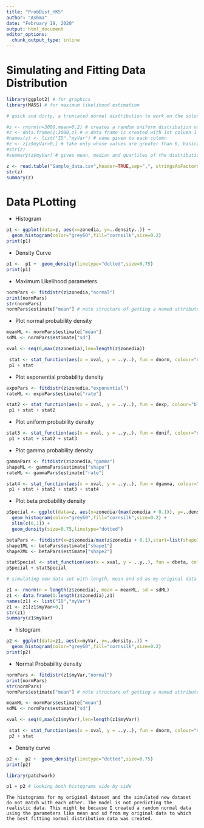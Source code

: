 ```yaml
---
title: "ProbDist_HK5"
author: "Ashma"
date: "February 19, 2020"
output: html_document
editor_options: 
  chunk_output_type: inline
---
```


# Simulating and Fitting Data Distribution

```r
library(ggplot2) # for graphics
library(MASS) # for maximum likelihood estimation
```


```r
# quick and dirty, a truncated normal distribution to work on the solution set

#z <- rnorm(n=3000,mean=0.2) # creates a random uniform distribution of 3000 variables with a mean of 0.2
#z <- data.frame(1:3000,z) # a data frame is created with 1st column 1 to 3000, and second column containing each values made in previous step
#names(z) <- list("ID","myVar") # name given to each column
#z <- z[z$myVar>0,] # take only whose values are greater than 0, basically variables containing 0 and negative numbers are left out
#str(z)
#summary(z$myVar) # gives mean, median and quartiles of the distribution
```

```r
z <- read.table("Sample_data.csv",header=TRUE,sep=",", stringsAsFactors=FALSE) # reading my data
str(z)
summary(z)
```

# Data PLotting

* Histogram

```r
p1 <- ggplot(data=z, aes(x=zonedia, y=..density..)) +
  geom_histogram(color="grey60",fill="cornsilk",size=0.2) 
print(p1)
```

* Density Curve

```r
p1 <-  p1 +  geom_density(linetype="dotted",size=0.75)
print(p1)
```

* Maximum Likelihood parameters

```r
normPars <- fitdistr(z$zonedia,"normal")
print(normPars)
str(normPars)
normPars$estimate["mean"] # note structure of getting a named attribute
```

* Plot normal probability density

```r
meanML <- normPars$estimate["mean"]
sdML <- normPars$estimate["sd"]

xval <- seq(0,max(z$zonedia),len=length(z$zonedia))

 stat <- stat_function(aes(x = xval, y = ..y..), fun = dnorm, colour="red", n = length(z$zonedia), args = list(mean = meanML, sd = sdML))
 p1 + stat
```

* Plot exponential probability density

```r
expoPars <- fitdistr(z$zonedia,"exponential")
rateML <- expoPars$estimate["rate"]

stat2 <- stat_function(aes(x = xval, y = ..y..), fun = dexp, colour="blue", n = length(z$zonedia), args = list(rate=rateML))
 p1 + stat + stat2
```

* Plot uniform probability density

```r
stat3 <- stat_function(aes(x = xval, y = ..y..), fun = dunif, colour="darkgreen", n = length(z$zonedia), args = list(min=min(z$zonedia), max=max(z$zonedia)))
 p1 + stat + stat2 + stat3
```

* Plot gamma probability density

```r
gammaPars <- fitdistr(z$zonedia,"gamma")
shapeML <- gammaPars$estimate["shape"]
rateML <- gammaPars$estimate["rate"]

stat4 <- stat_function(aes(x = xval, y = ..y..), fun = dgamma, colour="brown", n = length(z$zonedia), args = list(shape=shapeML, rate=rateML))
 p1 + stat + stat2 + stat3 + stat4
```

* Plot beta probability density

```r
pSpecial <- ggplot(data=z, aes(x=zonedia/(max(zonedia + 0.1)), y=..density..)) +
  geom_histogram(color="grey60",fill="cornsilk",size=0.2) + 
  xlim(c(0,1)) +
  geom_density(size=0.75,linetype="dotted")

betaPars <- fitdistr(x=z$zonedia/max(z$zonedia + 0.1),start=list(shape1=1,shape2=2),"beta")
shape1ML <- betaPars$estimate["shape1"]
shape2ML <- betaPars$estimate["shape2"]

statSpecial <- stat_function(aes(x = xval, y = ..y..), fun = dbeta, colour="orchid", n = length(z$zonedia), args = list(shape1=shape1ML,shape2=shape2ML))
pSpecial + statSpecial
```


```r
# simulating new data set with length, mean and sd as my original data 

z1 <- rnorm(n = length(z$zonedia), mean = meanML, sd = sdML)
z1 <- data.frame(1:length(z$zonedia),z1)
names(z1) <- list("ID","myVar")
z1 <- z1[z1$myVar>0,]
str(z1)
summary(z1$myVar)
```

* histogram

```r
p2 <- ggplot(data=z1, aes(x=myVar, y=..density..)) +
  geom_histogram(color="grey60",fill="cornsilk",size=0.2) 
print(p2)
```
 

* Normal Probability density

```r
normPars <- fitdistr(z1$myVar,"normal")
print(normPars)
str(normPars)
normPars$estimate["mean"] # note structure of getting a named attribute
```

```r
meanML <- normPars$estimate["mean"]
sdML <- normPars$estimate["sd"]

xval <- seq(0,max(z1$myVar),len=length(z1$myVar))

 stat <- stat_function(aes(x = xval, y = ..y..), fun = dnorm, colour="red", n = length(z1$myVar), args = list(mean = meanML, sd = sdML))
 p2 + stat
```

* Density curve

```r
p2 <-  p2 +  geom_density(linetype="dotted",size=0.75)
print(p2)
```


```r
library(patchwork)
```

```r
p1 + p2 # looking both histograms side by side
```


``` 
The histograms for my original dataset and the simulated new dataset do not match with each other. The model is not predicting the realistic data. This might be because I created a random normal data using the parameters like mean and sd from my original data to which the best fitting normal distribution data was created.
```